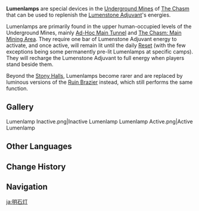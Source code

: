{{Terminology Infobox
|image  = Lumenlamp.png
|region = Liyue
|area   = The Chasm: Underground Mines
|type   = Exploration
}}
'''Lumenlamps''' are special devices in the [[The Chasm: Underground Mines|Underground Mines]] of [[The Chasm (Subregion)|The Chasm]] that can be used to replenish the [[Lumenstone Adjuvant]]'s energies.

Lumenlamps are primarily found in the upper human-occupied levels of the Underground Mines, mainly [[Ad-Hoc Main Tunnel]] and [[The Chasm: Main Mining Area]]. They require one bar of Lumenstone Adjuvant energy to activate, and once active, will remain lit until the daily [[Reset]] (with the few exceptions being some permanently pre-lit Lumenlamps at specific camps). They will recharge the Lumenstone Adjuvant to full energy when players stand beside them.

Beyond the [[Stony Halls]], Lumenlamps become rarer and are replaced by luminous versions of the [[Ruin Brazier]] instead, which still performs the same function.

==Gallery==
<gallery>
Lumenlamp Inactive.png|Inactive Lumenlamp
Lumenlamp Active.png|Active Lumenlamp
</gallery>

==Other Languages==
{{Other Languages
|en      = Lumenlamp
|zhs     = 明石灯
|zhs_rm  = Míngshí-dēng
|zht     = 明石燈
|zht_rm  = Míngshí-dēng
|zh_tl   = Bright-stone Lamp
|ja      = 明石灯
|ja_rm   = Meiseki-tou{{Assumed}}
|ja_tl   = Bright-Stone Lamp{{Sino|ja}}
|ko      = {{tt|명석등|明石燈}}
|ko_tl   = Lumen-stone Light
|es      = Lámpara brillorroca
|es_tl   = Bright Rock Lamp
|fr      = Lampe de lumen
|fr_tl   = Lumen Lamp
|ru      = Светоносная лампа
|ru_tl   = Luminous Lamp
|th      = Lumenlamp
|vi      = Đèn {{tt|Minh Thạch|明石}}
|vi_tl   = 
|de      = Lumenlampe
|de_tl   = Lumenlamp
|id      = Lumenlamp
|pt      = Lanterna Lúmen
|pt_tl   = 
|tr      = Lümen Lambası
|tr_tl   = Lumen Lamp
|it      = Lampaluce
|it_tl   = Lightlamp
}}

==Change History==
{{Change History|2.6}}

==Navigation==
{{Exploration Navbox|Liyue}}

[[ja:明石灯]]